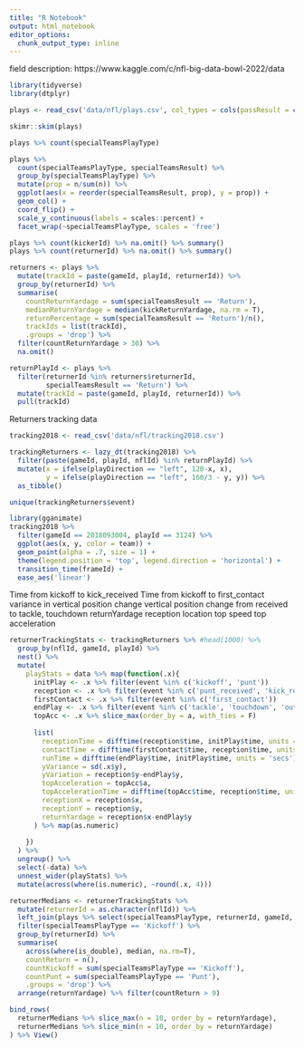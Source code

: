 ```yaml
---
title: "R Notebook"
output: html_notebook
editor_options: 
  chunk_output_type: inline
---
```


field description: https://www.kaggle.com/c/nfl-big-data-bowl-2022/data

```r
library(tidyverse)
library(dtplyr)

plays <- read_csv('data/nfl/plays.csv', col_types = cols(passResult = col_character(), returnerId = col_character()))

skimr::skim(plays)

```

```r
plays %>% count(specialTeamsPlayType)
```

```r
plays %>% 
  count(specialTeamsPlayType, specialTeamsResult) %>%
  group_by(specialTeamsPlayType) %>% 
  mutate(prop = n/sum(n)) %>% 
  ggplot(aes(x = reorder(specialTeamsResult, prop), y = prop)) +
  geom_col() +
  coord_flip() +
  scale_y_continuous(labels = scales::percent) +
  facet_wrap(~specialTeamsPlayType, scales = 'free')

```

```r
plays %>% count(kickerId) %>% na.omit() %>% summary()
plays %>% count(returnerId) %>% na.omit() %>% summary()

returners <- plays %>% 
  mutate(trackId = paste(gameId, playId, returnerId)) %>% 
  group_by(returnerId) %>% 
  summarise(
    countReturnYardage = sum(specialTeamsResult == 'Return'),
    medianReturnYardage = median(kickReturnYardage, na.rm = T), 
    returnPercentage = sum(specialTeamsResult == 'Return')/n(),
    trackIds = list(trackId),
    .groups = 'drop') %>% 
  filter(countReturnYardage > 30) %>% 
  na.omit()

returnPlayId <- plays %>%
  filter(returnerId %in% returners$returnerId, 
         specialTeamsResult == 'Return') %>% 
  mutate(trackId = paste(gameId, playId, returnerId)) %>% 
  pull(trackId)
```

Returners tracking data

```r
tracking2018 <- read_csv('data/nfl/tracking2018.csv')

trackingReturners <- lazy_dt(tracking2018) %>%
  filter(paste(gameId, playId, nflId) %in% returnPlayId) %>% 
  mutate(x = ifelse(playDirection == "left", 120-x, x),
         y = ifelse(playDirection == "left", 160/3 - y, y)) %>% 
  as_tibble()

unique(trackingReturners$event)

```

```r

library(gganimate)
tracking2018 %>% 
  filter(gameId == 2018093004, playId == 3124) %>% 
  ggplot(aes(x, y, color = team)) +
  geom_point(alpha = .7, size = 1) +
  theme(legend.position = 'top', legend.direction = 'horizontal') +
  transition_time(frameId) +
  ease_aes('linear')


```

Time from kickoff to kick_received
Time from kickoff to first_contact
variance in vertical position change
vertical position change from received to tackle, touchdown
returnYardage
reception location
top speed
top acceleration

```r
returnerTrackingStats <- trackingReturners %>% #head(1000) %>% 
  group_by(nflId, gameId, playId) %>% 
  nest() %>% 
  mutate(
    playStats = data %>% map(function(.x){
      initPlay <- .x %>% filter(event %in% c('kickoff', 'punt'))
      reception <- .x %>% filter(event %in% c('punt_received', 'kick_received')) %>% slice_min(order_by = time)
      firstContact <- .x %>% filter(event %in% c('first_contact'))
      endPlay <- .x %>% filter(event %in% c('tackle', 'touchdown', 'out_of_bounds'))
      topAcc <- .x %>% slice_max(order_by = a, with_ties = F)
      
      list(
        receptionTime = difftime(reception$time, initPlay$time, units = 'secs'),
        contactTime = difftime(firstContact$time, reception$time, units = 'secs'),
        runTime = difftime(endPlay$time, initPlay$time, units = 'secs'),
        yVariance = sd(.x$y),
        yVariation = reception$y-endPlay$y,
        topAcceleration = topAcc$a,
        topAccelerationTime = difftime(topAcc$time, reception$time, units = 'secs'),
        receptionX = reception$x,
        receptionY = reception$y,
        returnYardage = reception$x-endPlay$y
      ) %>% map(as.numeric)
      
    })
  ) %>% 
  ungroup() %>% 
  select(-data) %>% 
  unnest_wider(playStats) %>% 
  mutate(across(where(is.numeric), ~round(.x, 4)))

returnerMedians <- returnerTrackingStats %>% 
  mutate(returnerId = as.character(nflId)) %>%
  left_join(plays %>% select(specialTeamsPlayType, returnerId, gameId, playId), by = c('gameId', 'playId', 'returnerId')) %>% 
  filter(specialTeamsPlayType == 'Kickoff') %>% 
  group_by(returnerId) %>% 
  summarise(
    across(where(is_double), median, na.rm=T),
    countReturn = n(),
    countKickoff = sum(specialTeamsPlayType == 'Kickoff'),
    countPunt = sum(specialTeamsPlayType == 'Punt'),
    .groups = 'drop') %>% 
  arrange(returnYardage) %>% filter(countReturn > 9)

bind_rows(
  returnerMedians %>% slice_max(n = 10, order_by = returnYardage),
  returnerMedians %>% slice_min(n = 10, order_by = returnYardage)
) %>% View()

```

